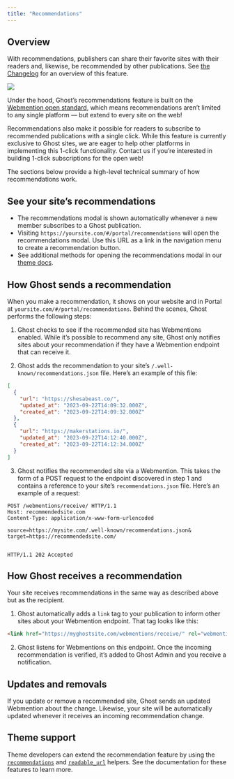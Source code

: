 ```yaml
---
title: "Recommendations"
---
```


## Overview

With recommendations, publishers can share their favorite sites with their readers and, likewise, be recommended by other publications. See [the Changelog](https://ghost.org/changelog/recommendations/) for an overview of this feature.

<Frame>
  <img src="/images/c216b0cf-recommendations_hu87dd64b769c4fd4ef600cc9c9bc971ce_570214_2000x0_resize_q100_h2_box_3.webp" />
</Frame>

Under the hood, Ghost’s recommendations feature is built on the [Webmention open standard](https://www.w3.org/TR/webmention/), which means recommendations aren’t limited to any single platform — but extend to every site on the web!

Recommendations also make it possible for readers to subscribe to recommended publications with a single click. While this feature is currently exclusive to Ghost sites, we are eager to help other platforms in implementing this 1-click functionality. Contact us if you’re interested in building 1-click subscriptions for the open web!

The sections below provide a high-level technical summary of how recommendations work.

## See your site’s recommendations

* The recommendations modal is shown automatically whenever a new member subscribes to a Ghost publication.
* Visiting `https://yoursite.com/#/portal/recommendations` will open the recommendations modal. Use this URL as a link in the navigation menu to create a recommendation button.
* See additional methods for opening the recommendations modal in our [theme docs](/themes/helpers/data/recommendations/).

## How Ghost sends a recommendation

When you make a recommendation, it shows on your website and in Portal at `yoursite.com/#/portal/recommendations`. Behind the scenes, Ghost performs the following steps:

1. Ghost checks to see if the recommended site has Webmentions enabled. While it’s possible to recommend any site, Ghost only notifies sites about your recommendation if they have a Webmention endpoint that can receive it.

2. Ghost adds the recommendation to your site’s `/.well-known/recommendations.json` file. Here’s an example of this file:

```json
[
  {
    "url": "https://shesabeast.co/",
    "updated_at": "2023-09-22T14:09:32.000Z",
    "created_at": "2023-09-22T14:09:32.000Z"
  },
  {
    "url": "https://makerstations.io/",
    "updated_at": "2023-09-22T14:12:40.000Z",
    "created_at": "2023-09-22T14:12:34.000Z"
  }
]
```

3. Ghost notifies the recommended site via a Webmention. This takes the form of a POST request to the endpoint discovered in step 1 and contains a reference to your site’s `recommendations.json` file. Here’s an example of a request:

```http
POST /webmentions/receive/ HTTP/1.1
Host: recommendedsite.com
Content-Type: application/x-www-form-urlencoded

source=https://mysite.com/.well-known/recommendations.json&
target=https://recommendedsite.com/


HTTP/1.1 202 Accepted
```

## How Ghost receives a recommendation

Your site receives recommendations in the same way as described above but as the recipient.

1. Ghost automatically adds a `link` tag to your publication to inform other sites about your Webmention endpoint. That tag looks like this:

```html
<link href="https://myghostsite.com/webmentions/receive/" rel="webmention">
```

2. Ghost listens for Webmentions on this endpoint. Once the incoming recommendation is verified, it’s added to Ghost Admin and you receive a notification.

## Updates and removals

If you update or remove a recommended site, Ghost sends an updated Webmention about the change. Likewise, your site will be automatically updated whenever it receives an incoming recommendation change.

## Theme support

Theme developers can extend the recommendation feature by using the [`recommendations`](/themes/helpers/data/recommendations/) and [`readable_url`](/themes/helpers/data/readable_url/) helpers. See the documentation for these features to learn more.